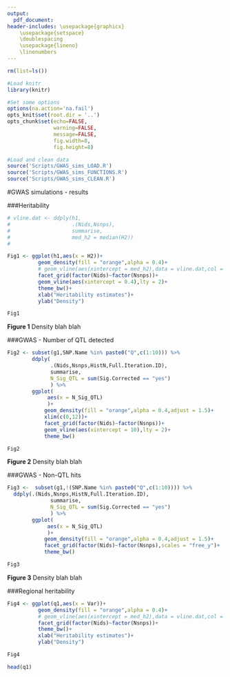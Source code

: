 ```yaml
---
output:
  pdf_document:
header-includes: \usepackage{graphicx}
    \usepackage{setspace}
    \doublespacing
    \usepackage{lineno}
    \linenumbers
---
```

```r

rm(list=ls())

#Load knitr 
library(knitr)

#Set some options
options(na.action='na.fail')
opts_knit$set(root.dir = '..')
opts_chunk$set(echo=FALSE,
               warning=FALSE,
               message=FALSE,
               fig.width=8,
               fig.height=8)

```

```r

#Load and clean data
source('Scripts/GWAS_sims_LOAD.R')
source('Scripts/GWAS_sims_FUNCTIONS.R')
source('Scripts/GWAS_sims_CLEAN.R')

```


#GWAS simulations - results


###Heritability

```r

# vline.dat <- ddply(h1,
#                    .(Nids,Nsnps),
#                    summarise,
#                    med_h2 = median(H2))
#   

Fig1 <- ggplot(h1,aes(x = H2))+
          geom_density(fill = "orange",alpha = 0.4)+
          # geom_vline(aes(xintercept = med_h2),data = vline.dat,col = "red")+
          facet_grid(factor(Nids)~factor(Nsnps))+
          geom_vline(aes(xintercept = 0.4),lty = 2)+
          theme_bw()+
          xlab("Heritability estimates")+
          ylab("Density")

Fig1

```
**Figure 1** Density blah blah

\pagebreak

###GWAS - Number of QTL detected

```r

Fig2 <- subset(g1,SNP.Name %in% paste0("Q",c(1:10))) %>%
        ddply(
              .(Nids,Nsnps,HistN,Full.Iteration.ID),
              summarise,
              N_Sig_QTL = sum(Sig.Corrected == "yes")
              ) %>%
        ggplot(
             aes(x = N_Sig_QTL)
             )+
            geom_density(fill = "orange",alpha = 0.4,adjust = 1.5)+
            xlim(c(0,12))+
            facet_grid(factor(Nids)~factor(Nsnps))+
            geom_vline(aes(xintercept = 10),lty = 2)+
            theme_bw()

Fig2


```
**Figure 2** Density blah blah

\pagebreak

###GWAS - Non-QTL hits

```r

Fig3 <-  subset(g1,!(SNP.Name %in% paste0("Q",c(1:10)))) %>%
  ddply(.(Nids,Nsnps,HistN,Full.Iteration.ID),
              summarise,
              N_Sig_QTL = sum(Sig.Corrected == "yes")
              ) %>%
        ggplot(
             aes(x = N_Sig_QTL)
             )+
            geom_density(fill = "orange",alpha = 0.4,adjust = 1.5)+
            facet_grid(factor(Nids)~factor(Nsnps),scales = "free_y")+
            theme_bw()

Fig3

```
**Figure 3** Density blah blah

\pagebreak




###Regional heritability

```r

Fig4 <- ggplot(q1,aes(x = Var))+
          geom_density(fill = "orange",alpha = 0.4)+
          # geom_vline(aes(xintercept = med_h2),data = vline.dat,col = "red")+
          facet_grid(factor(Nids)~factor(Nsnps))+
          theme_bw()+
          xlab("Heritability estimates")+
          ylab("Density")

Fig4

head(q1)

```

